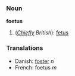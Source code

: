 ===Noun===
'''foetus'''

# (''[[Chiefly]] British''): [[fetus]]

===Translations===
*Danish: [[foster]] ''n''
*French: foetus ''m''